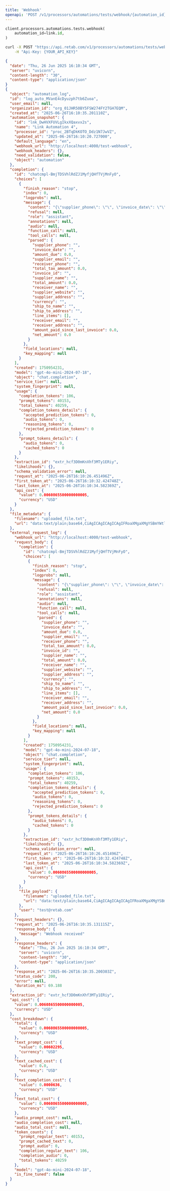 ```yaml
---
title: 'Webhook'
openapi: 'POST /v1/processors/automations/tests/webhook/{automation_id}'
---
```



<RequestExample>

```python python
client.processors.automations.tests.webhook(
    automation_id=link.id,
)
```
```bash bash
curl -X POST "https://api.retab.com/v1/processors/automations/tests/webhook/{automation_id}" \
    -H "Api-Key: {YOUR_API_KEY}"
```



</RequestExample>

<ResponseExample>

```json
{
  "date": "Thu, 26 Jun 2025 16:10:34 GMT",
  "server": "uvicorn",
  "content-length": "30",
  "content-type": "application/json"
}
{
  "object": "automation_log",
  "id": "log_auto_MVanE4cDyuzph7tb6Zuoa",
  "user_email": null,
  "organization_id": "org_01JHR50BY5FSW274FY2TGH7EQM",
  "created_at": "2025-06-26T16:10:35.201110Z",
  "automation_snapshot": {
    "id": "lnk_DwHVXFUVLgIkxXQaxvx2s",
    "name": "Link Automation 4",
    "processor_id": "proc_2BTqDkKOTO_Ddz1N7JwVZ",
    "updated_at": "2025-06-26T16:10:20.727000",
    "default_language": "en",
    "webhook_url": "http://localhost:4000/test-webhook",
    "webhook_headers": {},
    "need_validation": false,
    "object": "automation"
  },
  "completion": {
    "id": "chatcmpl-BmjTDSVhlRdZJ1MyfjQHfTVjMnFyO",
    "choices": [
      {
        "finish_reason": "stop",
        "index": 0,
        "logprobs": null,
        "message": {
          "content": "{\"supplier_phone\": \"\", \"invoice_date\": \"\", \"amount_due\": 0, \"supplier_email\": \"\", \"receiver_phone\": \"\", \"total_tax_amount\": 0, \"invoice_id\": \"\", \"supplier_name\": \"\", \"total_amount\": 0, \"receiver_name\": \"\", \"supplier_website\": \"\", \"supplier_address\": \"\", \"currency\": \"\", \"ship_to_name\": \"\", \"ship_to_address\": \"\", \"line_items\": [], \"receiver_email\": \"\", \"receiver_address\": \"\", \"amount_paid_since_last_invoice\": 0, \"net_amount\": 0}",
          "refusal": null,
          "role": "assistant",
          "annotations": null,
          "audio": null,
          "function_call": null,
          "tool_calls": null,
          "parsed": {
            "supplier_phone": "",
            "invoice_date": "",
            "amount_due": 0.0,
            "supplier_email": "",
            "receiver_phone": "",
            "total_tax_amount": 0.0,
            "invoice_id": "",
            "supplier_name": "",
            "total_amount": 0.0,
            "receiver_name": "",
            "supplier_website": "",
            "supplier_address": "",
            "currency": "",
            "ship_to_name": "",
            "ship_to_address": "",
            "line_items": [],
            "receiver_email": "",
            "receiver_address": "",
            "amount_paid_since_last_invoice": 0.0,
            "net_amount": 0.0
          }
        },
        "field_locations": null,
        "key_mapping": null
      }
    ],
    "created": 1750954231,
    "model": "gpt-4o-mini-2024-07-18",
    "object": "chat.completion",
    "service_tier": null,
    "system_fingerprint": null,
    "usage": {
      "completion_tokens": 106,
      "prompt_tokens": 40153,
      "total_tokens": 40259,
      "completion_tokens_details": {
        "accepted_prediction_tokens": 0,
        "audio_tokens": 0,
        "reasoning_tokens": 0,
        "rejected_prediction_tokens": 0
      },
      "prompt_tokens_details": {
        "audio_tokens": 0,
        "cached_tokens": 0
      }
    },
    "extraction_id": "extr_hcf3D0mKnXhf3MTy1ERiy",
    "likelihoods": {},
    "schema_validation_error": null,
    "request_at": "2025-06-26T16:10:26.451496Z",
    "first_token_at": "2025-06-26T16:10:32.424748Z",
    "last_token_at": "2025-06-26T16:10:34.582369Z",
    "api_cost": {
      "value": 0.0060865500000000005,
      "currency": "USD"
    }
  },
  "file_metadata": {
    "filename": "uploaded_file.txt",
    "url": "data:text/plain;base64,CiAgICAgICAgICAgIFRoaXMgaXMgYSBmYWtlIGZpbGUgcGxhY2Vob2xkZXIuIAogICAgICAgICAgICBZb3VyIHRhc2sgaXMgdG8gZ2VuZXJhdGUgYXJ0aWZpY2lhbCBkYXRhIHRoYXQgY29tcGxpZXMgdG8gdGhlIHNjaGVtYSwgZm9yIHRlc3QgcHVycG9zZXMuIAogICAgICAgICAgICBQbGVhc2UgZG9udCBiZSBsYXp5IGFuZCBnZW5lcmF0ZSBkYXRhIG9mIHF1YWxpdHkuIAogICAgICAgICAgICAKICAgICAgICAgICAgVGhhbmsgeW91LgogICAgICAgICAgICA="
  },
  "external_request_log": {
    "webhook_url": "http://localhost:4000/test-webhook",
    "request_body": {
      "completion": {
        "id": "chatcmpl-BmjTDSVhlRdZJ1MyfjQHfTVjMnFyO",
        "choices": [
          {
            "finish_reason": "stop",
            "index": 0,
            "logprobs": null,
            "message": {
              "content": "{\"supplier_phone\": \"\", \"invoice_date\": \"\", \"amount_due\": 0, \"supplier_email\": \"\", \"receiver_phone\": \"\", \"total_tax_amount\": 0, \"invoice_id\": \"\", \"supplier_name\": \"\", \"total_amount\": 0, \"receiver_name\": \"\", \"supplier_website\": \"\", \"supplier_address\": \"\", \"currency\": \"\", \"ship_to_name\": \"\", \"ship_to_address\": \"\", \"line_items\": [], \"receiver_email\": \"\", \"receiver_address\": \"\", \"amount_paid_since_last_invoice\": 0, \"net_amount\": 0}",
              "refusal": null,
              "role": "assistant",
              "annotations": null,
              "audio": null,
              "function_call": null,
              "tool_calls": null,
              "parsed": {
                "supplier_phone": "",
                "invoice_date": "",
                "amount_due": 0.0,
                "supplier_email": "",
                "receiver_phone": "",
                "total_tax_amount": 0.0,
                "invoice_id": "",
                "supplier_name": "",
                "total_amount": 0.0,
                "receiver_name": "",
                "supplier_website": "",
                "supplier_address": "",
                "currency": "",
                "ship_to_name": "",
                "ship_to_address": "",
                "line_items": [],
                "receiver_email": "",
                "receiver_address": "",
                "amount_paid_since_last_invoice": 0.0,
                "net_amount": 0.0
              }
            },
            "field_locations": null,
            "key_mapping": null
          }
        ],
        "created": 1750954231,
        "model": "gpt-4o-mini-2024-07-18",
        "object": "chat.completion",
        "service_tier": null,
        "system_fingerprint": null,
        "usage": {
          "completion_tokens": 106,
          "prompt_tokens": 40153,
          "total_tokens": 40259,
          "completion_tokens_details": {
            "accepted_prediction_tokens": 0,
            "audio_tokens": 0,
            "reasoning_tokens": 0,
            "rejected_prediction_tokens": 0
          },
          "prompt_tokens_details": {
            "audio_tokens": 0,
            "cached_tokens": 0
          }
        },
        "extraction_id": "extr_hcf3D0mKnXhf3MTy1ERiy",
        "likelihoods": {},
        "schema_validation_error": null,
        "request_at": "2025-06-26T16:10:26.451496Z",
        "first_token_at": "2025-06-26T16:10:32.424748Z",
        "last_token_at": "2025-06-26T16:10:34.582369Z",
        "api_cost": {
          "value": 0.0060865500000000005,
          "currency": "USD"
        }
      },
      "file_payload": {
        "filename": "uploaded_file.txt",
        "url": "data:text/plain;base64,CiAgICAgICAgICAgIFRoaXMgaXMgYSBmYWtlIGZpbGUgcGxhY2Vob2xkZXIuIAogICAgICAgICAgICBZb3VyIHRhc2sgaXMgdG8gZ2VuZXJhdGUgYXJ0aWZpY2lhbCBkYXRhIHRoYXQgY29tcGxpZXMgdG8gdGhlIHNjaGVtYSwgZm9yIHRlc3QgcHVycG9zZXMuIAogICAgICAgICAgICBQbGVhc2UgZG9udCBiZSBsYXp5IGFuZCBnZW5lcmF0ZSBkYXRhIG9mIHF1YWxpdHkuIAogICAgICAgICAgICAKICAgICAgICAgICAgVGhhbmsgeW91LgogICAgICAgICAgICA="
      },
      "user": "test@retab.com"
    },
    "request_headers": {},
    "request_at": "2025-06-26T16:10:35.131115Z",
    "response_body": {
      "message": "Webhook received"
    },
    "response_headers": {
      "date": "Thu, 26 Jun 2025 16:10:34 GMT",
      "server": "uvicorn",
      "content-length": "30",
      "content-type": "application/json"
    },
    "response_at": "2025-06-26T16:10:35.200303Z",
    "status_code": 200,
    "error": null,
    "duration_ms": 69.188
  },
  "extraction_id": "extr_hcf3D0mKnXhf3MTy1ERiy",
  "api_cost": {
    "value": 0.0060865500000000005,
    "currency": "USD"
  },
  "cost_breakdown": {
    "total": {
      "value": 0.0060865500000000005,
      "currency": "USD"
    },
    "text_prompt_cost": {
      "value": 0.00602295,
      "currency": "USD"
    },
    "text_cached_cost": {
      "value": 0.0,
      "currency": "USD"
    },
    "text_completion_cost": {
      "value": 0.0000636,
      "currency": "USD"
    },
    "text_total_cost": {
      "value": 0.0060865500000000005,
      "currency": "USD"
    },
    "audio_prompt_cost": null,
    "audio_completion_cost": null,
    "audio_total_cost": null,
    "token_counts": {
      "prompt_regular_text": 40153,
      "prompt_cached_text": 0,
      "prompt_audio": 0,
      "completion_regular_text": 106,
      "completion_audio": 0,
      "total_tokens": 40259
    },
    "model": "gpt-4o-mini-2024-07-18",
    "is_fine_tuned": false
  }
}
```

</ResponseExample>